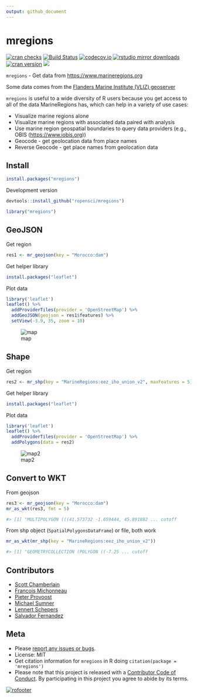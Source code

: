 ```yaml
---
output: github_document
---
```


mregions
========


[![cran checks](https://cranchecks.info/badges/worst/mregions)](https://cranchecks.info/pkgs/mregions)
[![Build Status](https://travis-ci.org/ropensci/mregions.svg)](https://travis-ci.org/ropensci/mregions)
[![codecov.io](https://codecov.io/github/ropensci/mregions/coverage.svg?branch=master)](https://codecov.io/github/ropensci/mregions?branch=master)
[![rstudio mirror downloads](http://cranlogs.r-pkg.org/badges/mregions?color=FAB657)](https://github.com/r-hub/cranlogs.app)
[![cran version](http://www.r-pkg.org/badges/version/mregions)](https://cran.r-project.org/package=mregions)
[![](https://badges.ropensci.org/53_status.svg)](https://github.com/ropensci/software-review/issues/53)

`mregions` - Get data from <https://www.marineregions.org>

Some data comes from the [Flanders Marine Institute (VLIZ) geoserver](http://geo.vliz.be/geoserver/web/)

`mregions` is useful to a wide diversity of R users because you get access to all of the
data MarineRegions has, which can help in a variety of use cases:

* Visualize marine regions alone
* Visualize marine regions with associated data paired with analysis
* Use marine region geospatial boundaries to query data providers (e.g., OBIS (<https://www.iobis.org>))
* Geocode - get geolocation data from place names
* Reverse Geocode - get place names from geolocation data

## Install

```r
install.packages("mregions")
```

Development version

```r
devtools::install_github("ropensci/mregions")
```

```r
library("mregions")
```

## GeoJSON

Get region

```r
res1 <- mr_geojson(key = "Morocco:dam")
```

Get helper library

```r
install.packages("leaflet")
```

Plot data

```r
library('leaflet')
leaflet() %>%
  addProviderTiles(provider = 'OpenStreetMap') %>%
  addGeoJSON(geojson = res1$features) %>%
  setView(-3.9, 35, zoom = 10)
```

![map](tools/img/leaf1.png)

## Shape

Get region

```r
res2 <- mr_shp(key = "MarineRegions:eez_iho_union_v2", maxFeatures = 5)
```

Get helper library

```r
install.packages("leaflet")
```

Plot data

```r
library('leaflet')
leaflet() %>%
  addProviderTiles(provider = 'OpenStreetMap') %>%
  addPolygons(data = res2)
```

![map2](tools/img/leaf2.png)

## Convert to WKT

From geojson

```r
res3 <- mr_geojson(key = "Morocco:dam")
mr_as_wkt(res3, fmt = 5)

#> [1] "MULTIPOLYGON (((41.573732 -1.659444, 45.891882 ... cutoff
```

From shp object (`SpatialPolygonsDataFrame`) or file, both work

```r
mr_as_wkt(mr_shp(key = "MarineRegions:eez_iho_union_v2"))

#> [1] "GEOMETRYCOLLECTION (POLYGON ((-7.25 ... cutoff
```


## Contributors

* [Scott Chamberlain](https://github.com/sckott)
* [Francois Michonneau](https://github.com/fmichonneau)
* [Pieter Provoost](https://github.com/pieterprovoost)
* [Michael Sumner](https://github.com/mdsumner)
* [Lennert Schepers](https://github.com/LennertSchepers)
* [Salvador Fernandez](https://github.com/salvafern)

## Meta

* Please [report any issues or bugs](https://github.com/ropensci/mregions/issues).
* License: MIT
* Get citation information for `mregions` in R doing `citation(package = 'mregions')`
* Please note that this project is released with a [Contributor Code of Conduct](CONDUCT.md). By participating in this project you agree to abide by its terms.

[![rofooter](https://ropensci.org/public_images/github_footer.png)](https://ropensci.org)
